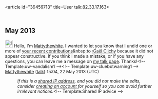 <article id="39456713" title=User talk:82.33.17.163>
	<talkpage id="39456713" title="User talk:82.33.17.163">
== May 2013 ==
[[File:Information.svg|25px|alt=Information icon]] Hello, I'm [[User:Mattythewhite|Mattythewhite]]. I wanted to let you know that I undid one or more of [[Special:Contributions/82.33.17.163|your recent contributions]]&amp;nbsp;to [[:Gaël Clichy]] because it did not appear constructive. If you think I made a mistake, or if you have any questions, you can leave me a message on [[User_talk:Mattythewhite|my talk page]]. Thanks!&lt;!-- Template:uw-vandalism1 --&gt;&lt;!-- Template:uw-cluebotwarning1 --&gt;  [[User:Mattythewhite|Mattythewhite]] ([[User talk:Mattythewhite|talk]]) 15:04, 22 May 2013 (UTC)
:''If this is a [[Network address translation|shared IP address]], and you did not make the edits, consider [[Wikipedia:Why create an account?|creating an account]] for yourself so you can avoid further irrelevant notices.''&lt;!-- Template:Shared IP advice --&gt;
	</talkpage>
</article>